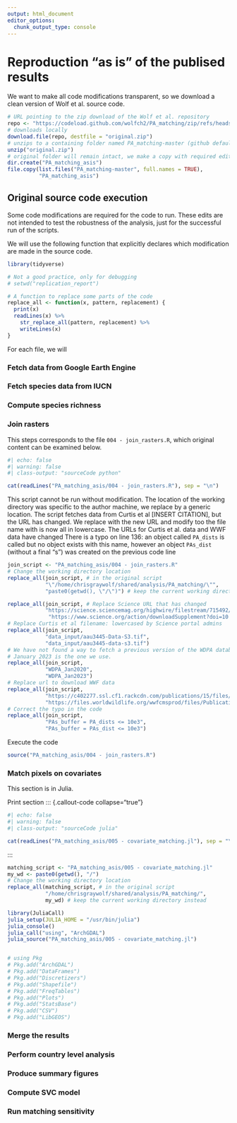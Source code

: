 ```yaml
---
output: html_document
editor_options: 
  chunk_output_type: console
---
```


# Reproduction "as is" of the publised results

We want to make all code modifications transparent, so we download a clean version of Wolf et al. source code.

```r
# URL pointing to the zip download of the Wolf et al. repository
repo <- "https://codeload.github.com/wolfch2/PA_matching/zip/refs/heads/master"
# downloads locally
download.file(repo, destfile = "original.zip")
# unzips to a containing folder named PA_matching-master (github default)
unzip("original.zip")
# original folder will remain intact, we make a copy with required edits to run
dir.create("PA_matching_asis")
file.copy(list.files("PA_matching-master", full.names = TRUE), 
          "PA_matching_asis")
```

## Original source code execution

Some code modifications are required for the code to run. These edits are not intended to test the robustness of the analysis, just for the successful run of the scripts.

We will use the following function that explicitly declares which modification are made in the source code.

```r

library(tidyverse)

# Not a good practice, only for debugging
# setwd("replication_report")

# A function to replace some parts of the code
replace_all <- function(x, pattern, replacement) {
  print(x)
  readLines(x) %>%
    str_replace_all(pattern, replacement) %>%
    writeLines(x)
}
```

For each file, we will

### Fetch data from Google Earth Engine

### Fetch species data from IUCN

### Compute species richness

### Join rasters

This steps corresponds to the file `004 - join_rasters.R`, which original content can be examined below.

::: {.callout-code collapse="true"}
```r
#| echo: false
#| warning: false
#| class-output: "sourceCode python"

cat(readLines("PA_matching_asis/004 - join_rasters.R"), sep = "\n")
```
:::

This script cannot be run without modification. The location of the working directory was specific to the author machine, we replace by a generic location. The script fetches data from Curtis et al \[INSERT CITATION\], but the URL has changed. We replace with the new URL and modify too the file name with is now all in lowercase.
The URLs for Curtis et al. data and WWF data have changed
There is a typo on line 136: an object called `PA_dists` is called but no object exists with this name, however an object `PAs_dist` (without a final "s") was created on the previous code line


```r
join_script <- "PA_matching_asis/004 - join_rasters.R"
# Change the working directory location
replace_all(join_script, # in the original script
            "\"/home/chrisgraywolf/shared/analysis/PA_matching/\"", 
            "paste0(getwd(), \"/\")") # keep the current working directory instead

replace_all(join_script, # Replace Science URL that has changed
            "https://science.sciencemag.org/highwire/filestream/715492/field_highwire_adjunct_files/2/aau3445-Data-S3.tif", 
             "https://www.science.org/action/downloadSupplement?doi=10.1126%2Fscience.aau3445&file=aau3445-data-s3.tif")
# Replace Curtis et al filename: lowercased by Science portal admins
replace_all(join_script, 
            "data_input/aau3445-Data-S3.tif",
            "data_input/aau3445-data-s3.tif")
# We have not found a way to fetch a previous version of the WDPA database
# January 2023 is the one we use.
replace_all(join_script, 
            "WDPA_Jan2020",
            "WDPA_Jan2023")
# Replace url to download WWF data
replace_all(join_script, 
            "https://c402277.ssl.cf1.rackcdn.com/publications/15/files/original/official_teow.zip?1349272619",
            "https://files.worldwildlife.org/wwfcmsprod/files/Publication/file/6kcchn7e3u_official_teow.zip")
# Correct the typo in the code
replace_all(join_script, 
            "PAs_buffer = PA_dists <= 10e3",
            "PAs_buffer = PAs_dist <= 10e3")
```

Execute the code

```r
source("PA_matching_asis/004 - join_rasters.R")
```

### Match pixels on covariates

This section is in Julia.

Print section
::: {.callout-code collapse="true"}
```r
#| echo: false
#| warning: false
#| class-output: "sourceCode julia"

cat(readLines("PA_matching_asis/005 - covariate_matching.jl"), sep = "\n")
```
:::

```r
matching_script <- "PA_matching_asis/005 - covariate_matching.jl"
my_wd <- paste0(getwd(), "/")
# Change the working directory location
replace_all(matching_script, # in the original script
            "/home/chrisgraywolf/shared/analysis/PA_matching/",
            my_wd) # keep the current working directory instead
```



```r
library(JuliaCall)
julia_setup(JULIA_HOME = "/usr/bin/julia")
julia_console()
julia_call("using", "ArchGDAL")
julia_source("PA_matching_asis/005 - covariate_matching.jl")


# using Pkg
# Pkg.add("ArchGDAL")
# Pkg.add("DataFrames")
# Pkg.add("Discretizers")
# Pkg.add("Shapefile")
# Pkg.add("FreqTables")
# Pkg.add("Plots")
# Pkg.add("StatsBase")
# Pkg.add("CSV")
# Pkg.add("LibGEOS")
```




### Merge the results

### Perform country level analysis

### Produce summary figures

### Compute SVC model

### Run matching sensitivity
